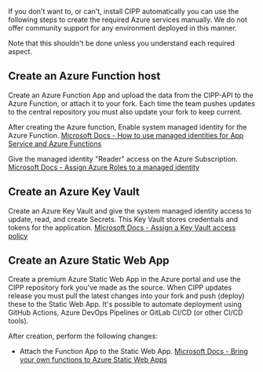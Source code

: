 If you don't want to, or can't, install CIPP automatically you can use the following steps to create the required Azure services manually. We do not offer community support for any environment deployed in this manner.

Note that this shouldn't be done unless you understand each required aspect.

## Create an Azure Function host

Create an Azure Function App and upload the data from the CIPP-API to the Azure Function, or attach it to your fork. Each time the team pushes updates to the central repository you must also update your fork to keep current.

After creating the Azure function, Enable system managed identity for the Azure Function. [Microsoft Docs - How to use managed identities for App Service and Azure Functions](https://docs.microsoft.com/en-us/azure/app-service/overview-managed-identity?toc=%2Fazure%2Fazure-functions%2Ftoc.json&tabs=powershell)

Give the managed identity "Reader" access on the Azure Subscription. [Microsoft Docs - Assign Azure Roles to a managed identity](https://docs.microsoft.com/en-us/azure/role-based-access-control/role-assignments-portal-managed-identity)

## Create an Azure Key Vault

Create an Azure Key Vault and give the system managed identity access to update, read, and create Secrets. This Key Vault stores credentials and tokens for the application. [Microsoft Docs - Assign a Key Vault access policy](https://docs.microsoft.com/en-us/azure/key-vault/general/assign-access-policy?tabs=azure-portal)

## Create an Azure Static Web App

Create a premium Azure Static Web App in the Azure portal and use the CIPP repository fork you've made as the source. When CIPP updates release you must pull the latest changes into your fork and push (deploy) these to the Static Web App. It's possible to automate deployment using GitHub Actions, Azure DevOps Pipelines or GitLab CI/CD (or other CI/CD tools).

After creation, perform the following changes:

- Attach the Function App to the Static Web App. [Microsoft Docs - Bring your own functions to Azure Static Web Apps](https://docs.microsoft.com/en-us/azure/static-web-apps/functions-bring-your-own)
